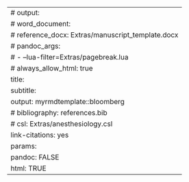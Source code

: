 ---
# output:
#  word_document:
#     reference_docx: Extras/manuscript_template.docx
#     pandoc_args:
#       - --lua-filter=Extras/pagebreak.lua
# always_allow_html: true
title:
subtitle: 
output: myrmdtemplate::bloomberg
# bibliography: references.bib
# csl: Extras/anesthesiology.csl
link-citations: yes
params:
  pandoc: FALSE
  html: TRUE
---